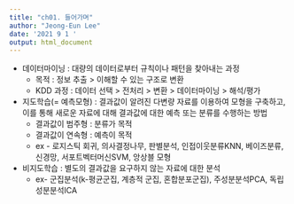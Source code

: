 ---
title: "ch01. 들어가며"
author: "Jeong-Eun Lee"
date: '2021 9 1 '
output: html_document
---
+ 데이터마이닝 : 대량의 데이터로부터 규칙이나 패턴을 찾아내는 과정
  + 목적 : 정보 추출 > 이해할 수 있는 구조로 변환
  + KDD 과정 : 데이터 선택 > 전처리 > 변환 > 데이터마이닝 > 해석/평가 
+ 지도학습(= 예측모형) : 결과값이 알려진 다변량 자료를 이용하여 모형을 구축하고, 이를 통해 새로운 자료에 대해 결과값에 대한 예측 또는 분류를 수행하는 방법
  + 결과값이 범주형 : 분류가 목적
  + 결과값이 연속형 : 예측이 목적
  + ex - 로지스틱 회귀, 의사결정나무, 판별분석, 인접이웃분류KNN, 베이즈분류, 신경망, 서포트벡터머신SVM, 앙상블 모형
+ 비지도학습 : 별도의 결과값을 요구하지 않는 자료에 대한 분석
  + ex- 군집분석(k-평균군집, 계층적 군집, 혼합분포군집), 주성분분석PCA, 독립성분분석ICA